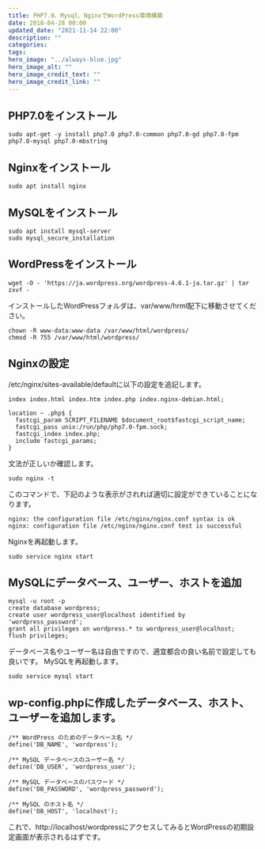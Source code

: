 ```yaml
---
title: PHP7.0、Mysql、NginxでWordPress環境構築
date: 2018-04-28 00:00
updated_date: "2021-11-14 22:00"
description: ""
categories:
tags:
hero_image: "../always-blue.jpg"
hero_image_alt: ""
hero_image_credit_text: ""
hero_image_credit_link: ""
---
```

## PHP7.0をインストール

```
sudo apt-get -y install php7.0 php7.0-common php7.0-gd php7.0-fpm php7.0-mysql php7.0-mbstring
```

## Nginxをインストール

```
sudo apt install nginx
```

## MySQLをインストール

```
sudo apt install mysql-server
sudo mysql_secure_installation
```

## WordPressをインストール

```
wget -O - 'https://ja.wordpress.org/wordpress-4.6.1-ja.tar.gz' | tar zxvf -
```

インストールしたWordPressフォルダは、var/www/hrml配下に移動させてください。

```
chown -R www-data:www-data /var/www/html/wordpress/
chmod -R 755 /var/www/html/wordpress/
```

## Nginxの設定
/etc/nginx/sites-available/defaultに以下の設定を追記します。

```
index index.html index.htm index.php index.nginx-debian.html;

location ~ .php$ {
  fastcgi_param SCRIPT_FILENAME $document_root$fastcgi_script_name;
  fastcgi_pass unix:/run/php/php7.0-fpm.sock;
  fastcgi_index index.php;
  include fastcgi_params;
}
```

文法が正しいか確認します。

```
sudo nginx -t
```

このコマンドで、下記のような表示がされれば適切に設定ができていることになります。

```
nginx: the configuration file /etc/nginx/nginx.conf syntax is ok
nginx: configuration file /etc/nginx/nginx.conf test is successful
```

Nginxを再起動します。

```
sudo service nginx start
```

## MySQLにデータベース、ユーザー、ホストを追加

```
mysql -u root -p
create database wordpress;
create user wordpress_user@localhost identified by 'wordpress_password';
grant all privileges on wordpress.* to wordpress_user@localhost;
flush privileges;
```

データベース名やユーザー名は自由ですので、適宜都合の良い名前で設定しても良いです。
MySQLを再起動します。

```
sudo service mysql start
```

## wp-config.phpに作成したデータベース、ホスト、ユーザーを追加します。

```
/** WordPress のためのデータベース名 */
define('DB_NAME', 'wordpress');

/** MySQL データベースのユーザー名 */
define('DB_USER', 'wordpress_user');

/** MySQL データベースのパスワード */
define('DB_PASSWORD', 'wordpress_password');

/** MySQL のホスト名 */
define('DB_HOST', 'localhost');
```

これで、http://localhost/wordpressにアクセスしてみるとWordPressの初期設定画面が表示されるはずです。